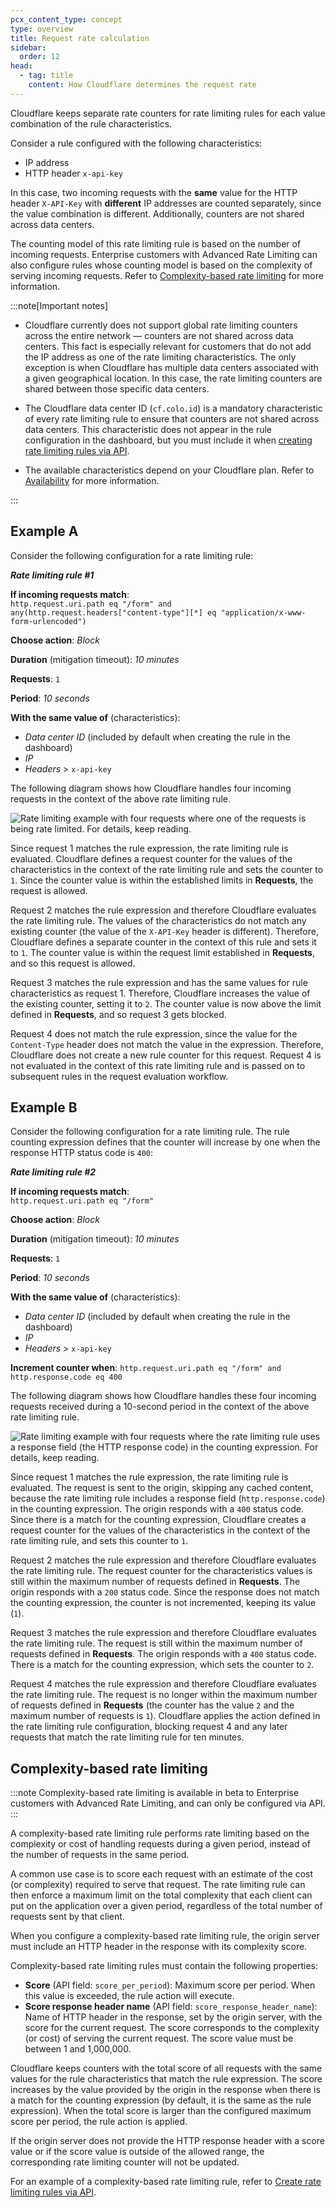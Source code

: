 ```yaml
---
pcx_content_type: concept
type: overview
title: Request rate calculation
sidebar:
  order: 12
head:
  - tag: title
    content: How Cloudflare determines the request rate
---
```



Cloudflare keeps separate rate counters for rate limiting rules for each value combination of the rule characteristics.

Consider a rule configured with the following characteristics:

- IP address
- HTTP header `x-api-key`

In this case, two incoming requests with the **same** value for the HTTP header `X-API-Key` with **different** IP addresses are counted separately, since the value combination is different. Additionally, counters are not shared across data centers.

The counting model of this rate limiting rule is based on the number of incoming requests. Enterprise customers with Advanced Rate Limiting can also configure rules whose counting model is based on the complexity of serving incoming requests. Refer to [Complexity-based rate limiting](#complexity-based-rate-limiting) for more information.

:::note[Important notes]

- Cloudflare currently does not support global rate limiting counters across the entire network — counters are not shared across data centers. This fact is especially relevant for customers that do not add the IP address as one of the rate limiting characteristics. The only exception is when Cloudflare has multiple data centers associated with a given geographical location. In this case, the rate limiting counters are shared between those specific data centers.

- The Cloudflare data center ID (`cf.colo.id`) is a mandatory characteristic of every rate limiting rule to ensure that counters are not shared across data centers. This characteristic does not appear in the rule configuration in the dashboard, but you must include it when [creating rate limiting rules via API](/waf/rate-limiting-rules/create-api/).

- The available characteristics depend on your Cloudflare plan. Refer to [Availability](/waf/rate-limiting-rules/#availability) for more information.

:::

## Example A

Consider the following configuration for a rate limiting rule:

<Example>

**_Rate limiting rule #1_**

**If incoming requests match**:<br/>
`http.request.uri.path eq "/form" and any(http.request.headers["content-type"][*] eq "application/x-www-form-urlencoded")`

**Choose action**: _Block_

**Duration** (mitigation timeout): _10 minutes_

**Requests**: `1`

**Period**: _10 seconds_

**With the same value of** (characteristics):

- _Data center ID_ (included by default when creating the rule in the dashboard)
- _IP_
- _Headers_ > `x-api-key`

</Example>

The following diagram shows how Cloudflare handles four incoming requests in the context of the above rate limiting rule.

![Rate limiting example with four requests where one of the requests is being rate limited. For details, keep reading.](~/assets/images/waf/custom-rules/rate-limiting-example.png)

Since request 1 matches the rule expression, the rate limiting rule is evaluated. Cloudflare defines a request counter for the values of the characteristics in the context of the rate limiting rule and sets the counter to `1`. Since the counter value is within the established limits in **Requests**, the request is allowed.

Request 2 matches the rule expression and therefore Cloudflare evaluates the rate limiting rule. The values of the characteristics do not match any existing counter (the value of the `X-API-Key` header is different). Therefore, Cloudflare defines a separate counter in the context of this rule and sets it to `1`. The counter value is within the request limit established in **Requests**, and so this request is allowed.

Request 3 matches the rule expression and has the same values for rule characteristics as request 1. Therefore, Cloudflare increases the value of the existing counter, setting it to `2`. The counter value is now above the limit defined in **Requests**, and so request 3 gets blocked.

Request 4 does not match the rule expression, since the value for the `Content-Type` header does not match the value in the expression. Therefore, Cloudflare does not create a new rule counter for this request. Request 4 is not evaluated in the context of this rate limiting rule and is passed on to subsequent rules in the request evaluation workflow.

## Example B

Consider the following configuration for a rate limiting rule. The rule counting expression defines that the counter will increase by one when the response HTTP status code is `400`:

<Example>

**_Rate limiting rule #2_**

**If incoming requests match**:<br/>
`http.request.uri.path eq "/form"`

**Choose action**: _Block_

**Duration** (mitigation timeout): _10 minutes_

**Requests**: `1`

**Period**: _10 seconds_

**With the same value of** (characteristics):

- _Data center ID_ (included by default when creating the rule in the dashboard)
- _IP_
- _Headers_ > `x-api-key`

**Increment counter when**:
`http.request.uri.path eq "/form" and http.response.code eq 400`

</Example>

The following diagram shows how Cloudflare handles these four incoming requests received during a 10-second period in the context of the above rate limiting rule.

![Rate limiting example with four requests where the rate limiting rule uses a response field (the HTTP response code) in the counting expression. For details, keep reading.](~/assets/images/waf/custom-rules/rate-limiting-example-response-field.png)

Since request 1 matches the rule expression, the rate limiting rule is evaluated. The request is sent to the origin, skipping any cached content, because the rate limiting rule includes a response field (`http.response.code`) in the counting expression. The origin responds with a `400` status code. Since there is a match for the counting expression, Cloudflare creates a request counter for the values of the characteristics in the context of the rate limiting rule, and sets this counter to `1`.

Request 2 matches the rule expression and therefore Cloudflare evaluates the rate limiting rule. The request counter for the characteristics values is still within the maximum number of requests defined in **Requests**. The origin responds with a `200` status code. Since the response does not match the counting expression, the counter is not incremented, keeping its value (`1`).

Request 3 matches the rule expression and therefore Cloudflare evaluates the rate limiting rule. The request is still within the maximum number of requests defined in **Requests**. The origin responds with a `400` status code. There is a match for the counting expression, which sets the counter to `2`.

Request 4 matches the rule expression and therefore Cloudflare evaluates the rate limiting rule. The request is no longer within the maximum number of requests defined in **Requests** (the counter has the value `2` and the maximum number of requests is `1`). Cloudflare applies the action defined in the rate limiting rule configuration, blocking request 4 and any later requests that match the rate limiting rule for ten minutes.

## Complexity-based rate limiting

:::note
Complexity-based rate limiting is available in beta to Enterprise customers with Advanced Rate Limiting, and can only be configured via API.
:::

A complexity-based rate limiting rule performs rate limiting based on the complexity or cost of handling requests during a given period, instead of the number of requests in the same period.

A common use case is to score each request with an estimate of the cost (or complexity) required to serve that request. The rate limiting rule can then enforce a maximum limit on the total complexity that each client can put on the application over a given period, regardless of the total number of requests sent by that client.

When you configure a complexity-based rate limiting rule, the origin server must include an HTTP header in the response with its complexity score.

Complexity-based rate limiting rules must contain the following properties:

- **Score** (API field: `score_per_period`): Maximum score per period. When this value is exceeded, the rule action will execute.
- **Score response header name** (API field: `score_response_header_name`): Name of HTTP header in the response, set by the origin server, with the score for the current request. The score corresponds to the complexity (or cost) of serving the current request. The score value must be between 1 and 1,000,000.

Cloudflare keeps counters with the total score of all requests with the same values for the rule characteristics that match the rule expression. The score increases by the value provided by the origin in the response when there is a match for the counting expression (by default, it is the same as the rule expression). When the total score is larger than the configured maximum score per period, the rule action is applied.

If the origin server does not provide the HTTP response header with a score value or if the score value is outside of the allowed range, the corresponding rate limiting counter will not be updated.

For an example of a complexity-based rate limiting rule, refer to [Create rate limiting rules via API](/waf/rate-limiting-rules/create-api/#example-d---complexity-based-rate-limiting-rule).
